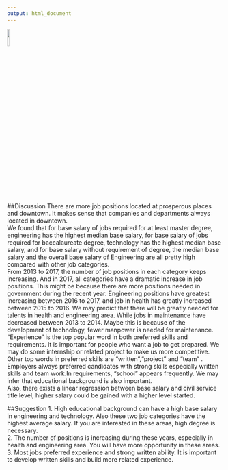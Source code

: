```yaml
---
output: html_document
---
```


<img src="image/job_icon2.png" style="width:10%">

##Discussion
There are more job positions located at prosperous places and downtown. It makes sense that companies and departments always located in downtown.  
We found that for base salary of jobs required for at least master degree, engineering has the highest median base salary, for base salary of jobs required for baccalaureate degree, technology has the highest median base salary, and for base salary without requirement of degree, the median base salary and the overall base salary of Engineering are all pretty high compared with other job categories.   
From 2013 to 2017, the number of job positions in each category keeps increasing. And in 2017, all categories have a dramatic increase in job positions. This might be because there are more positions needed in government during the recent year.  Engineering positions have greatest increasing between 2016 to 2017, and job in health has greatly increased between 2015 to 2016. We may predict that there will be greatly needed for talents in health and engineering area. While jobs in maintenance have decreased between 2013 to 2014. Maybe this is because of the development of technology, fewer manpower is needed for maintenance.  
"Experience" is the top popular word in both preferred skills and requirements. It is important for people who want a job to get prepared. We may do some internship or related project to make us more competitive. Other top words in preferred skills are "written","project" and "team" . Employers always preferred candidates with strong skills especially written skills and team work.In requirements, "school" appears frequently. We may infer that educational background is also important.  
Also, there exists a linear regression between base salary and civil service title level, higher salary could be gained with a higher level started.


##Suggestion
1. High educational background can have a high base salary in engineering and technology.  Also these two job categories have the highest average salary. If you are interested in these areas, high degree is necessary.   
2. The number of positions is increasing during these years, especially in health and engineering area. You will have more opportunity in these areas.   
3. Most jobs preferred experience and strong written ability. It is important to develop written skills and build more related experience.  